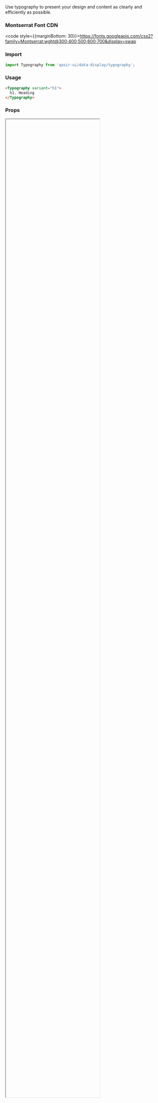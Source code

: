 
<Meta title="Components/Data Display/Typography/README" />

<Title>Typography</Title>
<Subtitle>Use typography to present your design and content as clearly and efficiently as possible.</Subtitle>

### Montserrat Font CDN

<code style={{marginBottom: 30}}>https://fonts.googleapis.com/css2?family=Montserrat:wght@300;400;500;600;700&display=swap</code>

### Import

```js
import Typography from 'qasir-ui/data-display/typography';
```

### Usage

```html
<Typography variant="h1">
  h1. Heading
</Typography>
```

### Props

<IFrame url="https://material-ui.com/api/typography/#props" height="80%" defaultCollapsed />

### Design

<Figma
  url="https://www.figma.com/file/gBOrYt3aAEcgk2QZDPrWKCIl/Qasir-Design-System?node-id=2409%3A861"
  height="50%"
  defaultCollapsed
/>
